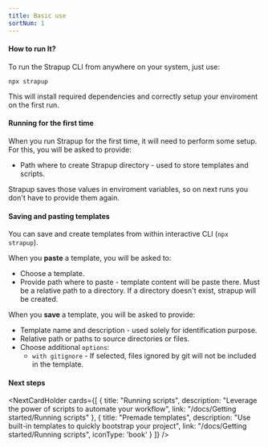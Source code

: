 ```yaml
---
title: Basic use
sortNum: 1
---
```

#### How to run It?
To run the Strapup CLI from anywhere on your system, just use:
```command
npx strapup
```
This will install required dependencies and correctly setup your enviroment on the first run.

#### Running for the first time
When you run Strapup for the first time, it will need to perform some setup. For this, you will be asked to provide:
- Path where to create Strapup directory - used to store templates and scripts.

Strapup saves those values in enviroment variables, so on next runs you don't have to provide them again.

#### Saving and pasting templates
You can save and create templates from within interactive CLI (`npx strapup`).

When you **paste** a template, you will be asked to:
- Choose a template.
- Provide path where to paste - template content will be paste there. Must be a relative path to a directory. If a directory doesn't exist, strapup will be created.

When you **save** a template, you will be asked to provide:
- Template name and description - used solely for identification purpose.
- Relative path or paths to source directories or files.
- Choose additional `options`:
    - `with gitignore` - If selected, files ignored by git will not be included in the template.

#### Next steps
<NextCardHolder cards={[
    {
        title: "Running scripts",
        description: "Leverage the power of scripts to automate your workflow",
        link: "/docs/Getting started/Running scripts"
    },
        {
        title: "Premade templates",
        description: "Use built-in templates to quickly bootstrap your project",
        link: "/docs/Getting started/Running scripts",
        iconType: 'book'
    }
]} />

